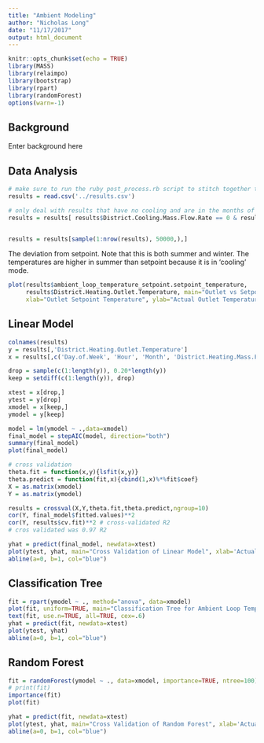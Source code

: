 ```yaml
---
title: "Ambient Modeling"
author: "Nicholas Long"
date: "11/17/2017"
output: html_document
---
```


```r
knitr::opts_chunk$set(echo = TRUE)
library(MASS)
library(relaimpo)
library(bootstrap)
library(rpart)
library(randomForest)
options(warn=-1)
```

## Background
Enter background here

## Data Analysis

```r
# make sure to run the ruby post_process.rb script to stitch together the results.csv file
results = read.csv('../results.csv')

# only deal with results that have no cooling and are in the months of jan, feb, mar, oct, nov, dev
results = results[ results$District.Cooling.Mass.Flow.Rate == 0 & results$Month %in% c(1, 2, 3, 10, 11, 12), ]


results = results[sample(1:nrow(results), 50000,),]
```

The deviation from setpoint. Note that this is both summer and winter. The temperatures are higher in summer than setpoint because it is in 'cooling' mode.

```r
plot(results$ambient_loop_temperature_setpoint.setpoint_temperature, 
     results$District.Heating.Outlet.Temperature, main="Outlet vs Setpoint", 
     xlab="Outlet Setpoint Temperature", ylab="Actual Outlet Temperature" )
```

## Linear Model

```r
colnames(results)
y = results[,'District.Heating.Outlet.Temperature']
x = results[,c('Day.of.Week', 'Hour', 'Month', 'District.Heating.Mass.Flow.Rate', 'District.Heating.Inlet.Temperature', 'Site.Outdoor.Air.Relative.Humidity', 'Site.Outdoor.Air.Drybulb.Temperature', 'ambient_loop_temperature_setpoint.setpoint_temperature')]

drop = sample(c(1:length(y)), 0.20*length(y))
keep = setdiff(c(1:length(y)), drop)

xtest = x[drop,]
ytest = y[drop]
xmodel = x[keep,]
ymodel = y[keep]    

model = lm(ymodel ~ .,data=xmodel)
final_model = stepAIC(model, direction="both")
summary(final_model)
plot(final_model)

# cross validation
theta.fit = function(x,y){lsfit(x,y)}
theta.predict = function(fit,x){cbind(1,x)%*%fit$coef} 
X = as.matrix(xmodel)
Y = as.matrix(ymodel) 

results = crossval(X,Y,theta.fit,theta.predict,ngroup=10)
cor(Y, final_model$fitted.values)**2 
cor(Y, results$cv.fit)**2 # cross-validated R2
# cros validated was 0.97 R2

yhat = predict(final_model, newdata=xtest)
plot(ytest, yhat, main="Cross Validation of Linear Model", xlab='Actual Outlet Temperature', ylab='Modeled Outlet Temperature')
abline(a=0, b=1, col="blue")
```

## Classification Tree
```r
fit = rpart(ymodel ~ ., method="anova", data=xmodel)
plot(fit, uniform=TRUE, main="Classification Tree for Ambient Loop Temperature")
text(fit, use.n=TRUE, all=TRUE, cex=.6)
yhat = predict(fit, newdata=xtest)
plot(ytest, yhat)
abline(a=0, b=1, col="blue")
```


## Random Forest
```r
fit = randomForest(ymodel ~ ., data=xmodel, importance=TRUE, ntree=100)
# print(fit)
importance(fit) 
plot(fit)

yhat = predict(fit, newdata=xtest)
plot(ytest, yhat, main="Cross Validation of Random Forest", xlab='Actual Outlet Temperature', ylab='Modeled Outlet Temperature')
abline(a=0, b=1, col="blue")
```

